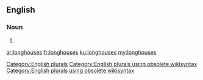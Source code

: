 ==English==

===Noun===
{{head|en}}

# {{plural of|longhouse}}

[[Category:English plurals]][[Category:English plurals using obsolete wikisyntax]][[Category:English plurals using obsolete wikisyntax]]

[[ar:longhouses]]
[[fr:longhouses]]
[[ku:longhouses]]
[[my:longhouses]]
